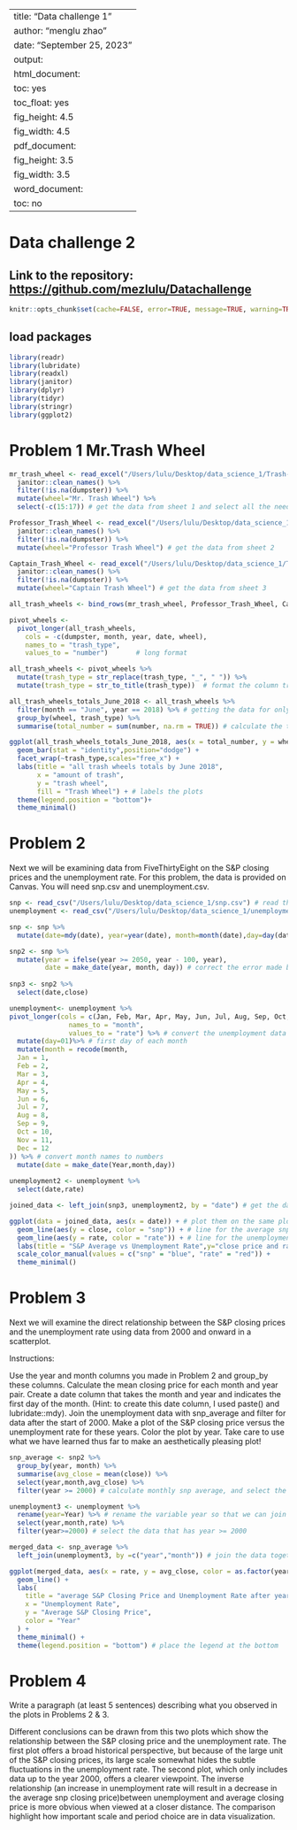 
---
title: "Data challenge 1"
author: "menglu zhao"
date: "September 25, 2023"
output:
  html_document:
    toc: yes
    toc_float: yes
    fig_height: 4.5
    fig_width: 4.5
  pdf_document:
    fig_height: 3.5
    fig_width: 3.5
  word_document:
    toc: no
---

# Data challenge 2

## Link to the repository: <https://github.com/mezlulu/Datachallenge>

```r
knitr::opts_chunk$set(cache=FALSE, error=TRUE, message=TRUE, warning=TRUE)
```

## load packages

```r
library(readr)
library(lubridate)
library(readxl)
library(janitor)
library(dplyr)
library(tidyr)
library(stringr)
library(ggplot2)
```

# Problem 1 Mr.Trash Wheel

```r
mr_trash_wheel <- read_excel("/Users/lulu/Desktop/data_science_1/Trash-Wheel-Collection-Totals-8-6-19.xlsx",sheet= 1) %>%
  janitor::clean_names() %>%
  filter(!is.na(dumpster)) %>%
  mutate(wheel="Mr. Trash Wheel") %>%
  select(-c(15:17)) # get the data from sheet 1 and select all the needed data.

Professor_Trash_Wheel <- read_excel("/Users/lulu/Desktop/data_science_1/Trash-Wheel-Collection-Totals-8-6-19.xlsx",sheet= 2) %>%
  janitor::clean_names() %>%
  filter(!is.na(dumpster)) %>%
  mutate(wheel="Professor Trash Wheel") # get the data from sheet 2 

Captain_Trash_Wheel <- read_excel("/Users/lulu/Desktop/data_science_1/Trash-Wheel-Collection-Totals-8-6-19.xlsx",sheet= 3) %>%
  janitor::clean_names() %>%
  filter(!is.na(dumpster)) %>%
  mutate(wheel="Captain Trash Wheel") # get the data from sheet 3

all_trash_wheels <- bind_rows(mr_trash_wheel, Professor_Trash_Wheel, Captain_Trash_Wheel) # bind the three dataframes together into one dataframe 

pivot_wheels <- 
  pivot_longer(all_trash_wheels,
    cols = -c(dumpster, month, year, date, wheel),
    names_to = "trash_type",
    values_to = "number")       # long format

all_trash_wheels <- pivot_wheels %>%
  mutate(trash_type = str_replace(trash_type, "_", " ")) %>%
  mutate(trash_type = str_to_title(trash_type))  # format the column trash_type for plotting.

all_trash_wheels_totals_June_2018 <- all_trash_wheels %>%
  filter(month == "June", year == 2018) %>% # getting the data for only June 2018
  group_by(wheel, trash_type) %>%
  summarise(total_number = sum(number, na.rm = TRUE)) # calculate the total number for each trash item by trash wheel

ggplot(all_trash_wheels_totals_June_2018, aes(x = total_number, y = wheel, fill = wheel)) + #a faceted bar plot (by trash type)
  geom_bar(stat = "identity",position="dodge") +
  facet_wrap(~trash_type,scales="free_x") +
  labs(title = "all trash wheels totals by June 2018",
       x = "amount of trash",
       y = "trash wheel",
       fill = "Trash Wheel") + # labels the plots
  theme(legend.position = "bottom")+
  theme_minimal() 

```

# Problem 2

Next we will be examining data from FiveThirtyEight on the S&P closing prices and the unemployment rate. For this problem, the data is provided on Canvas. You will need snp.csv and unemployment.csv.

```r
snp <- read_csv("/Users/lulu/Desktop/data_science_1/snp.csv") # read the snp data
unemployment <- read_csv("/Users/lulu/Desktop/data_science_1/unemployment.csv") # read the unemployment data

snp <- snp %>%
  mutate(date=mdy(date), year=year(date), month=month(date),day=day(date)) # convert the date to date object using mdy, create a year month and day variable the package lubridate

snp2 <- snp %>%
  mutate(year = ifelse(year >= 2050, year - 100, year),
         date = make_date(year, month, day)) # correct the error made by lubridate package
  
snp3 <- snp2 %>%
  select(date,close)

unemployment<- unemployment %>%
pivot_longer(cols = c(Jan, Feb, Mar, Apr, May, Jun, Jul, Aug, Sep, Oct, Nov, Dec),
               names_to = "month",
               values_to = "rate") %>% # convert the unemployment data into long format
  mutate(day=01)%>% # first day of each month
  mutate(month = recode(month,
  Jan = 1,
  Feb = 2,
  Mar = 3,
  Apr = 4,
  May = 5,
  Jun = 6,
  Jul = 7,
  Aug = 8,
  Sep = 9,
  Oct = 10,
  Nov = 11,
  Dec = 12
)) %>% # convert month names to numbers
  mutate(date = make_date(Year,month,day))
  
unemployment2 <- unemployment %>%
  select(date,rate)

joined_data <- left_join(snp3, unemployment2, by = "date") # get the data for the plot

ggplot(data = joined_data, aes(x = date)) + # plot them on the same plot
  geom_line(aes(y = close, color = "snp")) + # line for the average snp close price
  geom_line(aes(y = rate, color = "rate")) + # line for the unemployment rate
  labs(title = "S&P Average vs Unemployment Rate",y="close price and rates", x = "Date") + # labels for the plot
  scale_color_manual(values = c("snp" = "blue", "rate" = "red")) +
  theme_minimal() 
```

# Problem 3

Next we will examine the direct relationship between the S&P closing prices and the unemployment rate using data from 2000 and onward in a scatterplot.

Instructions:

Use the year and month columns you made in Problem 2 and group_by these columns. Calculate the mean closing price for each month and year pair. Create a date column that takes the month and year and indicates the first day of the month. (Hint: to create this date column, I used paste() and lubridate::mdy). Join the unemployment data with snp_average and filter for data after the start of 2000. Make a plot of the S&P closing price versus the unemployment rate for these years. Color the plot by year. Take care to use what we have learned thus far to make an aesthetically pleasing plot!

```r
snp_average <- snp2 %>%
  group_by(year, month) %>% 
  summarise(avg_close = mean(close)) %>%
  select(year,month,avg_close) %>%
  filter(year >= 2000) # calculate monthly snp average, and select the data after year 2000

unemployment3 <- unemployment %>%
  rename(year=Year) %>% # rename the variable year so that we can join the data together
  select(year,month,rate) %>%
  filter(year>=2000) # select the data that has year >= 2000 

merged_data <- snp_average %>%
  left_join(unemployment3, by =c("year","month")) # join the data together by using left_join and the common variabe year and month

ggplot(merged_data, aes(x = rate, y = avg_close, color = as.factor(year))) +
  geom_line() +
  labs(
    title = "average S&P Closing Price and Unemployment Rate after year 2000",
    x = "Unemployment Rate",
    y = "Average S&P Closing Price",
    color = "Year"
  ) +
  theme_minimal() +
  theme(legend.position = "bottom") # place the legend at the bottom

```

# Problem 4

Write a paragraph (at least 5 sentences) describing what you observed in the plots in Problems 2 & 3.

Different conclusions can be drawn from this two plots which show the relationship between the S&P closing price and the unemployment rate. The first plot offers a broad historical perspective, but because of the large unit of the S&P closing prices, its large scale somewhat hides the subtle fluctuations in the unemployment rate. The second plot, which only includes data up to the year 2000, offers a clearer viewpoint. The inverse relationship (an increase in unemployment rate will result in a decrease in the average snp closing price)between unemployment and average closing price is more obvious when viewed at a closer distance. The comparison highlight how important scale and period choice are in data visualization.